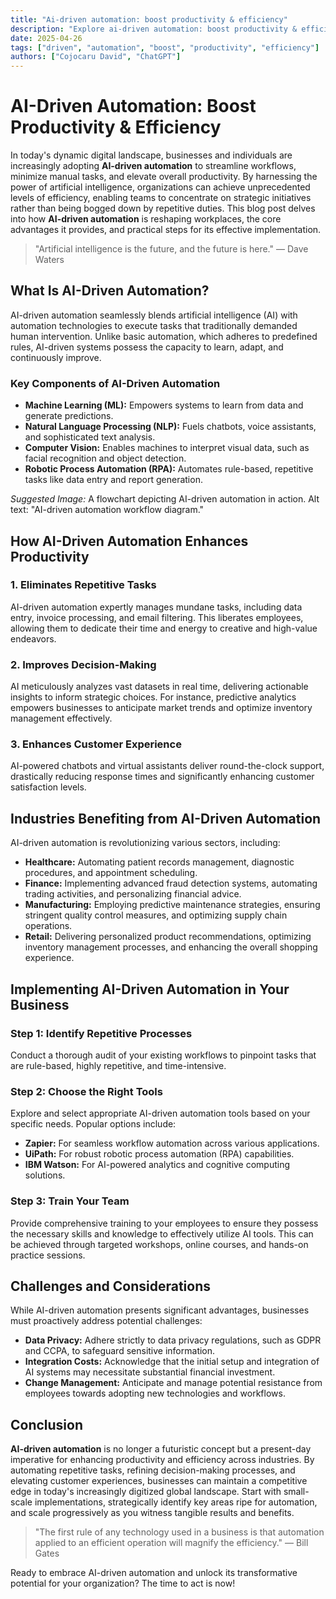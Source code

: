 ```yaml
---
title: "Ai-driven automation: boost productivity & efficiency"
description: "Explore ai-driven automation: boost productivity & efficiency in this detailed guide, offering insights, strategies, and practical tips to enhance your understanding and application of the topic."
date: 2025-04-26
tags: ["driven", "automation", "boost", "productivity", "efficiency"]
authors: ["Cojocaru David", "ChatGPT"]
---
```


# AI-Driven Automation: Boost Productivity & Efficiency

In today's dynamic digital landscape, businesses and individuals are increasingly adopting **AI-driven automation** to streamline workflows, minimize manual tasks, and elevate overall productivity. By harnessing the power of artificial intelligence, organizations can achieve unprecedented levels of efficiency, enabling teams to concentrate on strategic initiatives rather than being bogged down by repetitive duties. This blog post delves into how **AI-driven automation** is reshaping workplaces, the core advantages it provides, and practical steps for its effective implementation.

> "Artificial intelligence is the future, and the future is here." — Dave Waters

## What Is AI-Driven Automation?

AI-driven automation seamlessly blends artificial intelligence (AI) with automation technologies to execute tasks that traditionally demanded human intervention. Unlike basic automation, which adheres to predefined rules, AI-driven systems possess the capacity to learn, adapt, and continuously improve.

### Key Components of AI-Driven Automation

*   **Machine Learning (ML):** Empowers systems to learn from data and generate predictions.
*   **Natural Language Processing (NLP):** Fuels chatbots, voice assistants, and sophisticated text analysis.
*   **Computer Vision:** Enables machines to interpret visual data, such as facial recognition and object detection.
*   **Robotic Process Automation (RPA):** Automates rule-based, repetitive tasks like data entry and report generation.

*Suggested Image:* A flowchart depicting AI-driven automation in action. Alt text: "AI-driven automation workflow diagram."

## How AI-Driven Automation Enhances Productivity

### 1. Eliminates Repetitive Tasks

AI-driven automation expertly manages mundane tasks, including data entry, invoice processing, and email filtering. This liberates employees, allowing them to dedicate their time and energy to creative and high-value endeavors.

### 2. Improves Decision-Making

AI meticulously analyzes vast datasets in real time, delivering actionable insights to inform strategic choices. For instance, predictive analytics empowers businesses to anticipate market trends and optimize inventory management effectively.

### 3. Enhances Customer Experience

AI-powered chatbots and virtual assistants deliver round-the-clock support, drastically reducing response times and significantly enhancing customer satisfaction levels.

## Industries Benefiting from AI-Driven Automation

AI-driven automation is revolutionizing various sectors, including:

*   **Healthcare:** Automating patient records management, diagnostic procedures, and appointment scheduling.
*   **Finance:** Implementing advanced fraud detection systems, automating trading activities, and personalizing financial advice.
*   **Manufacturing:** Employing predictive maintenance strategies, ensuring stringent quality control measures, and optimizing supply chain operations.
*   **Retail:** Delivering personalized product recommendations, optimizing inventory management processes, and enhancing the overall shopping experience.

## Implementing AI-Driven Automation in Your Business

### Step 1: Identify Repetitive Processes

Conduct a thorough audit of your existing workflows to pinpoint tasks that are rule-based, highly repetitive, and time-intensive.

### Step 2: Choose the Right Tools

Explore and select appropriate AI-driven automation tools based on your specific needs. Popular options include:

*   **Zapier:** For seamless workflow automation across various applications.
*   **UiPath:** For robust robotic process automation (RPA) capabilities.
*   **IBM Watson:** For AI-powered analytics and cognitive computing solutions.

### Step 3: Train Your Team

Provide comprehensive training to your employees to ensure they possess the necessary skills and knowledge to effectively utilize AI tools. This can be achieved through targeted workshops, online courses, and hands-on practice sessions.

## Challenges and Considerations

While AI-driven automation presents significant advantages, businesses must proactively address potential challenges:

*   **Data Privacy:** Adhere strictly to data privacy regulations, such as GDPR and CCPA, to safeguard sensitive information.
*   **Integration Costs:** Acknowledge that the initial setup and integration of AI systems may necessitate substantial financial investment.
*   **Change Management:** Anticipate and manage potential resistance from employees towards adopting new technologies and workflows.

## Conclusion

**AI-driven automation** is no longer a futuristic concept but a present-day imperative for enhancing productivity and efficiency across industries. By automating repetitive tasks, refining decision-making processes, and elevating customer experiences, businesses can maintain a competitive edge in today's increasingly digitized global landscape. Start with small-scale implementations, strategically identify key areas ripe for automation, and scale progressively as you witness tangible results and benefits.

> "The first rule of any technology used in a business is that automation applied to an efficient operation will magnify the efficiency." — Bill Gates

Ready to embrace AI-driven automation and unlock its transformative potential for your organization? The time to act is now!
